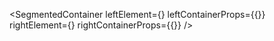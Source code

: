 
<SegmentedContainer
  leftElement={<CatalogueStateDesc />}
  leftContainerProps={{}}
  rightElement={<CatalogueStateVisualAutomate />}
  rightContainerProps={{}}
/>

<div
  class={"spacer"}
/>


